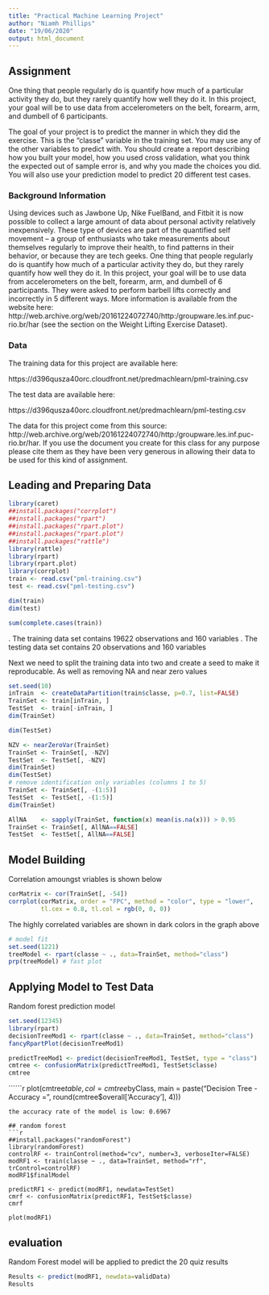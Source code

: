 ```yaml
---
title: "Practical Machine Learning Project"
author: "Niamh Phillips"
date: "19/06/2020"
output: html_document
---
```


## Assignment
One thing that people regularly do is quantify how much of a particular activity they do, but they rarely quantify how well they do it. In this project, your goal will be to use data from accelerometers on the belt, forearm, arm, and dumbell of 6 participants.

The goal of your project is to predict the manner in which they did the exercise. This is the "classe" variable in the training set. You may use any of the other variables to predict with. You should create a report describing how you built your model, how you used cross validation, what you think the expected out of sample error is, and why you made the choices you did. You will also use your prediction model to predict 20 different test cases.


### Background Information 
Using devices such as Jawbone Up, Nike FuelBand, and Fitbit it is now possible to collect a large amount of data about personal activity relatively inexpensively. These type of devices are part of the quantified self movement – a group of enthusiasts who take measurements about themselves regularly to improve their health, to find patterns in their behavior, or because they are tech geeks. One thing that people regularly do is quantify how much of a particular activity they do, but they rarely quantify how well they do it. In this project, your goal will be to use data from accelerometers on the belt, forearm, arm, and dumbell of 6 participants. They were asked to perform barbell lifts correctly and incorrectly in 5 different ways. More information is available from the website here: http://web.archive.org/web/20161224072740/http:/groupware.les.inf.puc-rio.br/har (see the section on the Weight Lifting Exercise Dataset).

### Data

The training data for this project are available here:

https://d396qusza40orc.cloudfront.net/predmachlearn/pml-training.csv

The test data are available here:

https://d396qusza40orc.cloudfront.net/predmachlearn/pml-testing.csv

The data for this project come from this source: http://web.archive.org/web/20161224072740/http:/groupware.les.inf.puc-rio.br/har. If you use the document you create for this class for any purpose please cite them as they have been very generous in allowing their data to be used for this kind of assignment.

## Leading and Preparing Data 

```r
library(caret)
##install.packages("corrplot")
##install.packages("rpart")
##install.packages("rpart.plot")
##install.packages("rpart.plot")
##install.packages("rattle")
library(rattle)
library(rpart)
library(rpart.plot)
library(corrplot)
train <- read.csv("pml-training.csv") 
test <- read.csv("pml-testing.csv")

dim(train)
dim(test)

sum(complete.cases(train))

```
. The training data set contains 19622 observations and 160 variables
. The testing data set contains 20 observations and 160 variables

Next we need to split the training data into two and create a seed to make it reproducable. As well as removing NA and near zero values
```r
set.seed(10)
inTrain  <- createDataPartition(train$classe, p=0.7, list=FALSE)
TrainSet <- train[inTrain, ]
TestSet  <- train[-inTrain, ]
dim(TrainSet)

dim(TestSet)

NZV <- nearZeroVar(TrainSet)
TrainSet <- TrainSet[, -NZV]
TestSet  <- TestSet[, -NZV]
dim(TrainSet)
dim(TestSet)
# remove identification only variables (columns 1 to 5)
TrainSet <- TrainSet[, -(1:5)]
TestSet  <- TestSet[, -(1:5)]
dim(TrainSet)

AllNA    <- sapply(TrainSet, function(x) mean(is.na(x))) > 0.95
TrainSet <- TrainSet[, AllNA==FALSE]
TestSet  <- TestSet[, AllNA==FALSE]
```
## Model Building
Correlation amoungst vriables is shown below
```r
corMatrix <- cor(TrainSet[, -54])
corrplot(corMatrix, order = "FPC", method = "color", type = "lower", 
         tl.cex = 0.8, tl.col = rgb(0, 0, 0))

```
The highly correlated variables are shown in dark colors in the graph above


```r
# model fit
set.seed(1221)
treeModel <- rpart(classe ~ ., data=TrainSet, method="class")
prp(treeModel) # fast plot

```
## Applying Model to Test Data 
Random forest prediction model

```r
set.seed(12345)
library(rpart)
decisionTreeMod1 <- rpart(classe ~ ., data=TrainSet, method="class")
fancyRpartPlot(decisionTreeMod1)
```

```r
predictTreeMod1 <- predict(decisionTreeMod1, TestSet, type = "class")
cmtree <- confusionMatrix(predictTreeMod1, TestSet$classe)
cmtree
```

``````r
plot(cmtree$table, col = cmtree$byClass, 
     main = paste("Decision Tree - Accuracy =", round(cmtree$overall['Accuracy'], 4)))

```
the accuracy rate of the model is low: 0.6967

## random forest
```r
##install.packages("randomForest")
library(randomForest)
controlRF <- trainControl(method="cv", number=3, verboseIter=FALSE)
modRF1 <- train(classe ~ ., data=TrainSet, method="rf", trControl=controlRF)
modRF1$finalModel

predictRF1 <- predict(modRF1, newdata=TestSet)
cmrf <- confusionMatrix(predictRF1, TestSet$classe)
cmrf

plot(modRF1)
```
## evaluation
Random Forest model will be applied to predict the 20 quiz results


```r
Results <- predict(modRF1, newdata=validData)
Results
```
